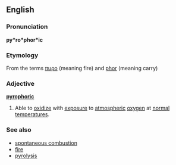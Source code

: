 ==English==
===Pronunciation===
'''py*ro*phor*ic'''
===Etymology===
From the {{Gr.}} terms [[πυρο]] (meaning fire) and [[phor]] (meaning carry)

=== Adjective ===
'''[[pyrophoric]]'''
#Able to [[oxidize]] with [[exposure]] to [[atmospheric]] [[oxygen]] at [[normal]] [[temperature|temperatures]].

===See also===
*[[spontaneous combustion]]
*[[fire]]
*[[pyrolysis]]